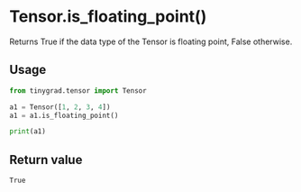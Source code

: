 # Tensor.is_floating_point()

Returns True if the data type of the Tensor is floating point, False otherwise.

## Usage
```python copy
from tinygrad.tensor import Tensor

a1 = Tensor([1, 2, 3, 4])
a1 = a1.is_floating_point()

print(a1)
```

## Return value
```bash
True
```